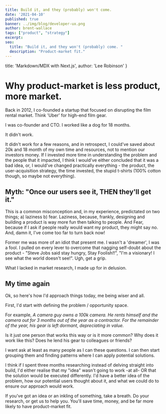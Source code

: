 ```yaml
---
title: Build it, and they (probably) won't come.
date: '2021-04-10'
published: true
banner: ../img/blog/developer-ux.png
author: brent-wallace
tags: ["product", "strategy"]
excerpt:  
seo:
  title: "Build it, and they won't (probably) come. "
  description: "Product-market fit."
---
```


  title: 'Markdown/MDX with Next.js',
  author: 'Lee Robinson'
}


# Why product-market is less product, more market.

Back in 2012, I co-founded a startup that focused on disrupting the film rental market. Think 'Uber' for high-end film gear.

I was co-founder and CTO. I worked like a dog for 18 months. 

It didn't work. 

It didn't work for a few reasons, and in retrospect, I could've saved about 20k and 18 month of my own time and resources, not to mention our investors money. If I invested more time in understanding the problem and the people that it impacted, I think I would've either concluded that it was a bad idea, or, I would've changed practically everything - the product, the user-acquisition strategy, the time invested, the stupid t-shirts (100% cotton though, so maybe not everything).

## Myth: "Once our users see it, THEN they'll get it." 

This is a common misconception and, in my experience, predictated on two things; a) laziness b) fear. 
Laziness, because, frankly, designing and building a product is way more fun then talking to people. And Fear, because if I ask if people really would want my product, they might say no. And, damn it, I've come too far to turn back now! 

Former me was more of an idiot that present me. I wasn't a 'dreamer', I was a fool. I pulled on every lever to overcome that nagging self-doubt about the product - "Steve Jobs said stay hungry, Stay Foolish!!", "I'm a visionary! I see what the world doesn't see!". Ugh, get a grip. 

What I lacked in market research, I made up for in delusion. 

## My time again 

Ok, so here's how I'd approach things today, me being wiser and all. 

First, I'd start with defining the problem / opportunity space.

For example,  *A camera guy owns a 100k camera. He rents himself and the camera out for 3 months out of the year as a contractor. For the remainder of the year, his gear is left dormant, depreciating in value.* 

Is it just one person that works this way or is it more common? Why does it work like this? Does he lend his gear to colleagues or friends? 

I want ask at least as many people as I can these questions. I can then start grouping them and finding patterns where I can apply potential solutions.

I think if I spent three months researching instead of delving straight into build, I'd either realise that my "idea" wasn't going to work -at all- OR that the solution would be executed differently. I'd have a better idea of the problem, how our potential users thought about it, and what we could do to ensure our approach would work. 

If you've got an idea or an inkling of something, take a breath. Do your research, or get us to help you. You'll save time, money, and be far more likely to have product-market fit. 











